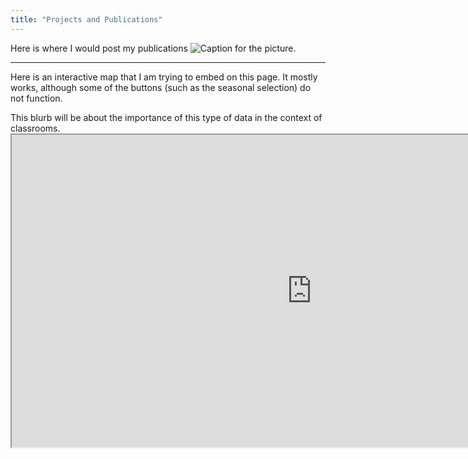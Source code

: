 ```yaml
---
title: "Projects and Publications"
---
```



Here is where I would post my publications
![Caption for the picture.](files/images/if_i_had_one.jpg)

---

Here is an interactive map that I am trying to embed on this page. It mostly works, although some of the buttons (such as the seasonal selection) do not function.

This blurb will be about the importance of this type of data in the context of classrooms. <iframe src="https://irosenthal.github.io/falklands_course.html?fbclid=IwAR2sroycxPojte7xKbVdlwloo5RfOxeZNtv_iTTVvVAy09KaSH0W3sNMEes" title="falklands_kelp" width="960" height="500" data-external="1"></iframe>
